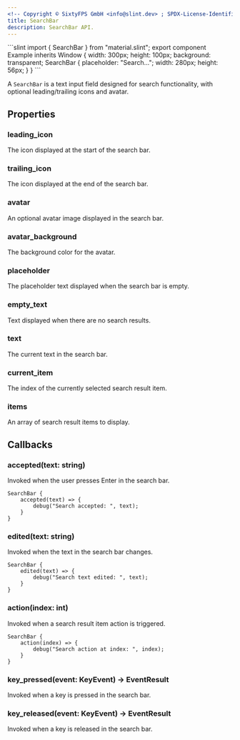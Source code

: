 ```yaml
---
<!-- Copyright © SixtyFPS GmbH <info@slint.dev> ; SPDX-License-Identifier: MIT -->
title: SearchBar
description: SearchBar API.
---
```



<CodeSnippetMD imagePath="" imageWidth="0" imageHeight="0" imageAlt="">
```slint
import { SearchBar } from "material.slint";
export component Example inherits Window {
    width: 300px;
    height: 100px;
    background: transparent;
    SearchBar {
        placeholder: "Search...";
        width: 280px;
        height: 56px;
    }
}
```
</CodeSnippetMD>

A `SearchBar` is a text input field designed for search functionality, with optional leading/trailing icons and avatar.

## Properties

### leading_icon
<SlintProperty propName="leading_icon" typeName="image">
The icon displayed at the start of the search bar.
</SlintProperty>

### trailing_icon
<SlintProperty propName="trailing_icon" typeName="image">
The icon displayed at the end of the search bar.
</SlintProperty>

### avatar
<SlintProperty propName="avatar" typeName="image">
An optional avatar image displayed in the search bar.
</SlintProperty>

### avatar_background
<SlintProperty propName="avatar_background" typeName="color" defaultValue="#00000000">
The background color for the avatar.
</SlintProperty>

### placeholder
<SlintProperty propName="placeholder" typeName="string">
The placeholder text displayed when the search bar is empty.
</SlintProperty>

### empty_text
<SlintProperty propName="empty_text" typeName="string">
Text displayed when there are no search results.
</SlintProperty>

### text
<SlintProperty propName="text" typeName="string" propertyVisibility="in-out">
The current text in the search bar.
</SlintProperty>

### current_item
<SlintProperty propName="current_item" typeName="int" propertyVisibility="in-out">
The index of the currently selected search result item.
</SlintProperty>

### items
<SlintProperty propName="items" typeName="[ListItem]">
An array of search result items to display.
</SlintProperty>

## Callbacks

### accepted(text: string)
Invoked when the user presses Enter in the search bar.

```slint {2-4}
SearchBar {
    accepted(text) => {
        debug("Search accepted: ", text);
    }
}
```

### edited(text: string)
Invoked when the text in the search bar changes.

```slint {2-4}
SearchBar {
    edited(text) => {
        debug("Search text edited: ", text);
    }
}
```

### action(index: int)
Invoked when a search result item action is triggered.

```slint {2-4}
SearchBar {
    action(index) => {
        debug("Search action at index: ", index);
    }
}
```

### key_pressed(event: KeyEvent) -> EventResult
Invoked when a key is pressed in the search bar.

### key_released(event: KeyEvent) -> EventResult
Invoked when a key is released in the search bar. 